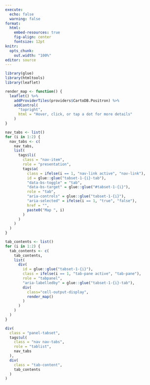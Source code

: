 ```yaml
---
execute:
  echo: false
  warning: false
format:
  html:
    embed-resources: true
    fig-align: center
    fontsize: 12pt
knitr:
  opts_chunk:
    out.width: "100%"
editor: source
---
```


```r
library(glue)
library(htmltools)
library(leaflet)

render_map <- function() {
  leaflet() %>%
    addProviderTiles(providers$CartoDB.Positron) %>%
    addControl(
      "topright",
      html = "Hover, click, or tap a dot for more details"
    )
}

nav_tabs <- list()
for (i in 1:2) {
  nav_tabs <- c(
    nav_tabs,
    list(
      tags$li(
        class = "nav-item",
        role = "presentation",
        tags$a(
          class = ifelse(i == 1, "nav-link active", "nav-link"),
          id = glue::glue("tabset-1-{i}-tab"),
          "data-bs-toggle" = "tab",
          "data-bs-target" = glue::glue("#tabset-1-{i}"),
          role = "tab",
          "aria-controls" = glue::glue("tabset-1-{i}"),
          "aria-selected" = ifelse(i == 1, "true", "false"),
          href = "",
          paste0("Map ", i)
        )
      )
    )
  )
}

tab_contents <- list()
for (i in 1:2) {
  tab_contents <- c(
    tab_contents,
    list(
      div(
        id = glue::glue("tabset-1-{i}"),
        class = ifelse(i == 1, "tab-pane active", "tab-pane"),
        role = "tabpanel",
        "aria-labelledby" = glue::glue("tabset-1-{i}-tab"),
        div(
          class="cell-output-display",
          render_map()
        )
      )
    )
  )
}

div(
  class = "panel-tabset",
  tags$ul(
    class = "nav nav-tabs",
    role = "tablist",
    nav_tabs
  ),
  div(
    class = "tab-content",
    tab_contents
  )
)
```
